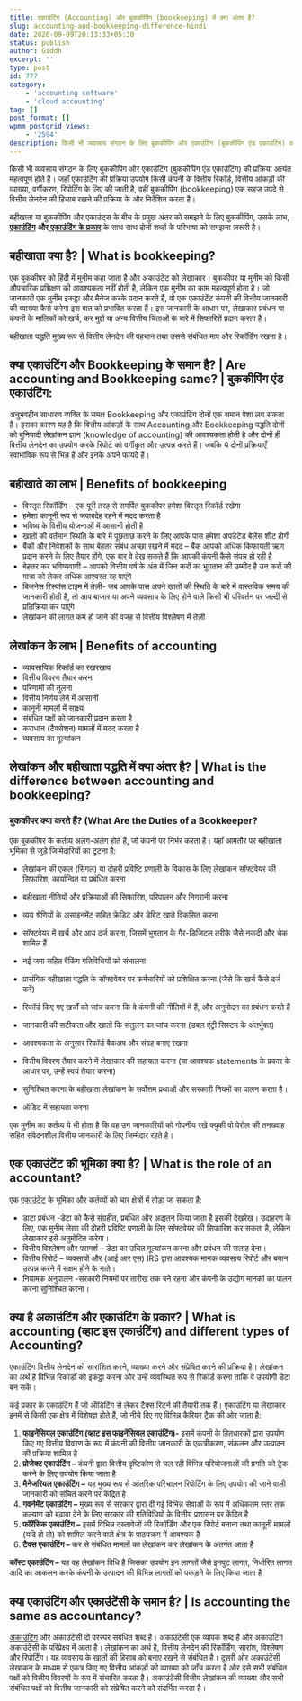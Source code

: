 ```yaml
---
title: एकाउंटिंग (Accounting) और बुककीपिंग (bookkeeping) में क्या अंतर है?
slug: accounting-and-bookkeeping-difference-hindi
date: 2020-09-09T20:13:33+05:30
status: publish
author: Giddh
excerpt: ''
type: post
id: 777
category:
    - 'accounting software'
    - 'cloud accounting'
tag: []
post_format: []
wpmm_postgrid_views:
    - '2594'
description: किसी भी व्यवसाय संगठन के लिए बुककीपिंग और एकाउंटिंग (बुककीपिंग एंड एकाउंटिंग) की प्रक्रिया अत्यंत महत्वपूर्ण होते है।
---
```

किसी भी व्यवसाय संगठन के लिए बुककीपिंग और एकाउंटिंग (बुककीपिंग एंड एकाउंटिंग) की प्रक्रिया अत्यंत महत्वपूर्ण होते है। जहाँ एकाउंटिंग की प्रक्रिया उपयोग किसी कंपनी के वित्तीय रिकॉर्ड, वित्तीय आंकड़ों की व्याख्या, वर्गीकरण, रिपोर्टिंग के लिए की जाती है, वहीं बुककीपिंग (bookkeeping) एक सहज उपदे से वित्तीय लेनदेन की हिसाब रखने की प्रक्रिया के और निर्देशित करता है।

बहीखाता या बुककीपिंग और एकाउंट्स के बीच के प्रमुख अंतर को समझने के लिए बुककीपिंग, उसके लाभ, [**एकाउंटिंग**](https://giddh.com/) **और**[ **एकाउंटिंग के प्रकार**](https://giddh.com/guide/accounting-kya-hai-hindi/) के साथ साथ दोनों शब्दों के परिभाषा को समझना ज़रूरी है।

**बहीखाता क्या है? | What is bookkeeping?**
-------------------------------------------

एक बुककीपर को हिंदी में मुनीम कहा जाता है और अकाउंटेंट को लेखाकार। बुककीपर या मुनीम को किसी औपचारिक प्रशिक्षण की आवश्यकता नहीं होती है, लेकिन एक मुनीम का काम महत्वपूर्ण होता है। जो जानकारी एक मुनीम इकट्ठा और मैनेज करके प्रदान करते हैं, वो एक एकाउंटेंट कंपनी की वित्तीय जानकारी की व्याख्या कैसे करेगा इस बात को प्रभावित करता हैं। इस जानकारी के आधार पर, लेखाकार प्रबंधन या कंपनी के मालिकों को खर्च, कर मुद्दों या अन्य वित्तीय चिंताओं के बारे में सिफारिशें प्रदान करता है।

बहीखाता पद्धति मुख्य रूप से वित्तीय लेनदेन की पहचान तथा उससे संबंधित माप और रिकॉर्डिंग रखना है।

क्या एकाउंटिंग और Bookkeeping के समान है? | Are accounting and Bookkeeping same? | बुककीपिंग एंड एकाउंटिंग:
-----------------------------------------------------------------------------------------------------------

अनुभवहीन साधारण व्यक्ति के समक्ष Bookkeeping और एकाउंटिंग दोनों एक समान पेशा लग सकता है। इसका कारण यह है कि वित्तीय आंकड़ों के साथ Accounting और Bookkeeping पद्धति दोनों को बुनियादी लेखांकन ज्ञान (knowledge of accounting) की आवश्यकता होती है और दोनों ही वित्तीय लेनदेन का उपयोग करके रिपोर्ट को वर्गीकृत और उत्पन्न करते हैं। जबकि ये दोनों प्रक्रियाएँ स्वाभाविक रूप से भिन्न हैं और इनके अपने फायदे हैं।

**बहीखाते का लाभ | Benefits of bookkeeping**
--------------------------------------------

- विस्तृत रिकॉर्डिंग – एक पूरी तरह से समर्पित बुककीपर हमेशा विस्तृत रिकॉर्ड रखेगा
- हमेशा कानूनी रूप से जवाबदेह रहने में मदद करता है
- भविष्य के वित्तीय योजनाओं में आसानी होती है
- खातों की वर्तमान स्थिति के बारे में पूछताछ करने के लिए आपके पास हमेशा अपडेटेड बैलेंस शीट होगी
- बैंकों और निवेशकों के साथ बेहतर संबंध अच्छा रखने में मदद – बैंक आपको अधिक किफायती ऋण प्रदान करने के लिए तैयार होंगे, एक बार वे देख सकते हैं कि आपकी कंपनी कैसे संपन्न हो रही है
- बेहतर कर भविष्यवाणी – आपको वित्तीय वर्ष के अंत में जिन करों का भुगतान की उम्मीद है उन करों की मात्रा को लेकर अधिक आश्वस्त रह पाएंगे
- बिजनेस रिस्पांस टाइम में तेज़ी- जब आपके पास अपने खातों की स्थिति के बारे में वास्तविक समय की जानकारी होती है, तो आप बाजार या अपने व्यवसाय के लिए होने वाले किसी भी परिवर्तन पर जल्दी से प्रतिक्रिया कर पाएंगे
- लेखांकन की लागत कम हो जाने की वजह से वित्तीय विश्लेषण में तेज़ी

**लेखांकन के लाभ | Benefits of accounting**
-------------------------------------------

- व्यावसायिक रिकॉर्ड का रखरखाव
- वित्तीय विवरण तैयार करना
- परिणामों की तुलना
- वित्तीय निर्णय लेने में आसानी
- कानूनी मामलों में साक्ष्य
- संबंधित पक्षों को जानकारी प्रदान करता है
- कराधान (टैक्सेशन) मामलों में मदद करता है
- व्यवसाय का मूल्यांकन

**लेखांकन और बहीखाता पद्धति में क्या अंतर है? | What is the difference between accounting and bookkeeping?**
------------------------------------------------------------------------------------------------------------

### **बुककीपर क्या करते हैं? (What Are the Duties of a Bookkeeper?**

एक बुककीपर के कर्तव्य अलग-अलग होते हैं, जो कंपनी पर निर्भर करता है। यहाँ आमतौर पर बहीखाता भूमिका से जुड़े जिम्मेदारियों का टूटना है:

- लेखांकन की एकल (सिंगल) या दोहरी प्रविष्टि प्रणाली के विकास के लिए लेखांकन सॉफ्टवेयर की सिफारिश, कार्यान्वित या प्रबंधित करना
- बहीखाता नीतियों और प्रक्रियाओं की सिफारिश, परिपालन और निगरानी करना
- व्यय श्रेणियों के असाइनमेंट सहित क्रेडिट और डेबिट खाते विकसित करना
- सॉफ्टवेयर में खर्च और आय दर्ज करना, जिसमें भुगतान के गैर-डिजिटल तरीके जैसे नकदी और चेक शामिल हैं
- नई जमा सहित बैंकिंग गतिविधियों को संभालना
- प्रासंगिक बहीखाता पद्धति के सॉफ्टवेयर पर कर्मचारियों को प्रशिक्षित करना (जैसे कि खर्च कैसे दर्ज करें)

- रिकॉर्ड किए गए खर्चों को जांच करना कि वे कंपनी की नीतियों में हैं, और अनुमोदन का प्रबंधन करते हैं
- जानकारी की सटीकता और खातों कि संतुलन का जांच करना (डबल एंट्री सिस्टम के अंतर्भुक्त)
- आवश्यकता के अनुसार रिकॉर्ड बैकअप और संग्रह बनाए रखना
- वित्तीय विवरण तैयार करने में लेखाकार की सहायता करना (या आवश्यक statements के प्रकार के आधार पर, उन्हें स्वयं तैयार करना)
- सुनिश्चित करना के बहीखाता लेखांकन के सर्वोत्तम प्रथाओं और सरकारी नियमों का पालन करता है।
- ऑडिट में सहायता करना

एक मुनीम का कर्तव्य ये भी होता है कि वह उन जानकारियों को गोपनीय रखे क्युकी वो पेरोल की तनख्वाह सहित संवेदनशील वित्तीय जानकारी के लिए जिम्मेदार रहते है।

**एक एकाउंटेंट की भूमिका क्या है? | What is the role of an accountant?**
------------------------------------------------------------------------

एक [एकाउंटेंट](https://giddh.com/blog/role-of-an-accountant/) के भूमिका और कर्तव्यों को चार क्षेत्रों में तोड़ा जा सकता है:

- डाटा प्रबंधन -डेटा को कैसे संग्रहीत, प्रबंधित और अद्यतन किया जाता है इसकी देखरेख। उदाहरण के लिए, एक मुनीम लेखा की दोहरी प्रविष्टि प्रणाली के लिए सॉफ्टवेयर की सिफारिश कर सकता है, लेकिन लेखाकार इसे अनुमोदित करेगा।
- वित्तीय विश्लेषण और परामर्श – डेटा का उचित मूल्यांकन करना और प्रबंधन की सलाह देना।
- वित्तीय रिपोर्ट – व्यवसायों और (आई आर एस) IRS द्वारा आवश्यक मानक व्यवसाय रिपोर्ट और बयान उत्पन्न करने में सक्षम होने के नाते।
- नियामक अनुपालन -सरकारी नियमों पर तारीख तक बने रहना और कंपनी के उद्योग मानकों का पालन करना सुनिश्चित करना।

क्या है अकाउंटिंग और एकाउंटिंग के प्रकार? | What is accounting (व्हाट इस एकाउंटिंग) and different types of Accounting?
----------------------------------------------------------------------------------------------------------------------

एकाउंटिंग वित्तीय लेनदेन को सारांशित करने, व्याख्या करने और संप्रेषित करने की प्रक्रिया है। लेखांकन का अर्थ है विभिन्न रिकॉर्डों को इकट्ठा करना और उन्हें व्यवस्थित रूप से रिकॉर्ड करना ताकि वे उपयोगी डेटा बन सकें।

कई प्रकार के एकाउंटिंग हैं जो ऑडिटिंग से लेकर टैक्स रिटर्न की तैयारी तक हैं। एकाउंटिंग या लेखाकार इनमें से किसी एक क्षेत्र में विशेषज्ञ होते हैं, जो नीचे दिए गए विभिन्न कैरियर ट्रैक की ओर जाता है:

1. **फाइनेंसियल एकाउंटिंग (व्हाट इस फाइनेंसियल एकाउंटिंग)-** इसमें कंपनी के हितधारकों द्वारा उपयोग किए गए वित्तीय विवरण के रूप में कंपनी की वित्तीय जानकारी के एकत्रीकरण, संकलन और उत्पादन की प्रक्रिया शामिल है
2. **प्रोजेक्ट एकाउंटिंग –** कंपनी द्वारा वित्तीय दृष्टिकोण से चल रही विभिन्न परियोजनाओं की प्रगति को ट्रैक करने के लिए उपयोग किया जाता है
3. **मैनेजरियल एकाउंटिंग –** यह मुख्य रूप से आंतरिक परिचालन रिपोर्टिंग के लिए उपयोग की जाने वाली जानकारी को संचित करने पर केंद्रित है
4. **गवर्नमेंट एकाउंटिंग –** मुख्य रूप से सरकार द्वारा दी गई विभिन्न सेवाओं के रूप में अधिकतम स्तर तक कल्याण को बढ़ावा देने के लिए सरकार की गतिविधियों के वित्तीय प्रशासन पर केंद्रित है
5. **फॉरेंसिक एकाउंटिंग –** इसमें विभिन्न दस्तावेजों की रिकॉर्डिंग और एक रिपोर्ट बनाना तथा कानूनी मामलों (यदि हो तो) को शामिल करने वाले क्षेत्र के पाठ्यक्रम में आवश्यक है
6. **टैक्स एकाउंटिंग –** कर से संबंधित मामलों का लेखांकन कर लेखांकन के अंतर्गत आता है

**कॉस्ट एकाउंटिंग –** यह वह लेखांकन विधि है जिसका उपयोग इन लागतों जैसे इनपुट लागत, निर्धारित लागत आदि का आकलन करके कंपनी के उत्पादन की विभिन्न लागतों को पकड़ने के लिए किया जाता है

**क्या एकाउंटिंग और एकाउंटेंसी के समान है? | Is accounting the same as accountancy?**
-------------------------------------------------------------------------------------

[अकाउंटिंग](https://giddh.com/) और अकाउंटेंसी दो परस्पर संबंधित शब्द हैं। अकाउंटेंसी एक व्यापक शब्द है और अकाउंटिंग अकाउंटेंसी के परिप्रेक्ष्य में आता है। लेखांकन का अर्थ है, वित्तीय लेनदेन की रिकॉर्डिंग, सारांश, विश्लेषण और रिपोर्टिंग। यह व्यवसाय के खातों की हिसाब को बनाए रखने से संबंधित है। दूसरी ओर अकाउंटेंसी लेखांकन के माध्यम से एकत्र किए गए वित्तीय आंकड़ों की व्याख्या को जाँच करता है और इसे सभी संबंधित पक्षों को वित्तीय विवरणों के रूप में संचारित करता है। अकाउंटेंसी वित्तीय लेखांकन की व्याख्या और सभी संबंधित पक्षों को वित्तीय जानकारी को संप्रेषित करने को संदर्भित करता है।